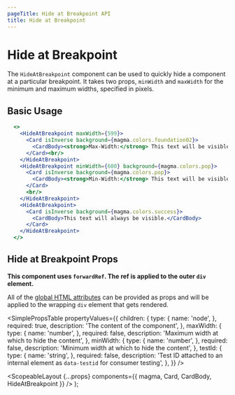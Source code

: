 ```yaml
---
pageTitle: Hide at Breakpoint API
title: Hide at Breakpoint
---
```



# Hide at Breakpoint

The `HideAtBreakpoint` component can be used to quickly hide a component at a particular breakpoint.
It takes two props, `minWidth` and `maxWidth` for the minimum and maximum widths, specified in pixels.

## Basic Usage

```.jsx
  <>
    <HideAtBreakpoint maxWidth={599}>
      <Card isInverse background={magma.colors.foundation02}>
        <CardBody><strong>Max-Width:</strong> This text will be visible when the browser width is greater than or equal to 600px.</CardBody>
      </Card><br/>
    </HideAtBreakpoint>
    <HideAtBreakpoint minWidth={600} background={magma.colors.pop}>
      <Card isInverse background={magma.colors.pop}>
        <CardBody><strong>Min-Width:</strong> This text will be visible when the browser width is less than 600px.</CardBody>
      </Card>
      <br/>
    </HideAtBreakpoint>
    <HideAtBreakpoint>
      <Card isInverse background={magma.colors.success}>
        <CardBody>This text will always be visible.</CardBody>
      </Card>
    </HideAtBreakpoint>
  </>
```

## Hide at Breakpoint Props

**This component uses `forwardRef`. The ref is applied to the outer `div` element.**

All of the [global HTML attributes](https://developer.mozilla.org/en-US/docs/Web/HTML/Global_attributes) can be provided as props and will be applied to the wrapping `div` element that gets rendered.

<SimplePropsTable
  propertyValues={{
    children: {
      type: {
        name: 'node',
      },
      required: true,
      description: 'The content of the component',
    },
    maxWidth: {
      type: {
        name: 'number',
      },
      required: false,
      description: 'Maximum width at which to hide the content',
    },
    minWidth: {
      type: {
        name: 'number',
      },
      required: false,
      description: 'Minimum width at which to hide the content',
    },
    testId: {
      type: {
        name: 'string',
      },
      required: false,
      description:
        'Test ID attached to an internal element as `data-testid` for consumer testing',
    },
  }}
/>

  <ScopeableLayout
    {...props}
    components={{ magma, Card, CardBody, HideAtBreakpoint }}
  />
);
